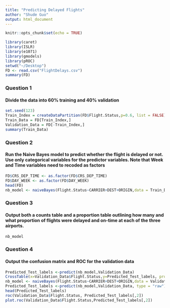 ```yaml
---
title: "Predicting Delayed Flights"
author: "Shude Guo"
output: html_document
---
```


```r
knitr::opts_chunk$set(echo = TRUE)
```

```r
library(caret)
library(ISLR)
library(e1071)
library(gmodels)
library(pROC)
setwd("~/Desktop")
FD <- read.csv("FlightDelays.csv")
summary(FD)
```

### Question 1
#### Divide the data into 60% training and 40% validation
```r
set.seed(123)
Train_Index = createDataPartition(FD$Flight.Status,p=0.6, list = FALSE)
Train_Data = FD[Train_Index,]
Validation_Data = FD[-Train_Index,]
summary(Train_Data)
```

### Question 2
#### Run the Naive Bayes model to predict whether the flight is delayed or not. Use only categorical variables for the predictor variables. Note that Week and Time variables need to recoded as factors
```r
FD$CRS_DEP_TIME <- as.factor(FD$CRS_DEP_TIME)
FD$DAY_WEEK <- as.factor(FD$DAY_WEEK)
head(FD)
nb_model <- naiveBayes(Flight.Status~CARRIER+DEST+ORIGIN,data = Train_Data)
```

### Question 3
#### Output both a counts table and a proportion table outlining how many and what proportion of flights were delayed and on-time at each of the three airports.
```r
nb_model
```

### Question 4
#### Output the confusion matrix and ROC for the validation data
```r
Predicted_Test_labels <-predict(nb_model,Validation_Data)
CrossTable(x=Validation_Data$Flight.Status,y=Predicted_Test_labels, prop.chisq = FALSE)
nb_model <- naiveBayes(Flight.Status~CARRIER+DEST+ORIGIN,data = Validation_Data)
Predicted_Test_labels <-predict(nb_model,Validation_Data, type = "raw")
head(Predicted_Test_labels)
roc(Validation_Data$Flight.Status, Predicted_Test_labels[,2])
plot.roc(Validation_Data$Flight.Status,Predicted_Test_labels[,2])
```
